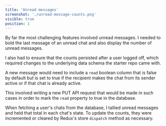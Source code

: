```yaml
---
title: 'Unread messages'
screenshot: './unread-message-counts.png'
visible: true
position: 1
---
```


By far the most challenging features involved unread messages. I needed to bold the last message of an unread chat and also display the number of unread messages.

I also had to ensure that the counts persisted after a user logged off, which required changes to the underlying data schema the starter repo came with.

A new message would need to include a <code>read</code> boolean column that is false by default but is set to true if the recipient makes the chat from its sender active or if that chat is already active.

This involved writing a new PUT API request that would be made in such cases in order to mark the <code>read</code> property to true in the database.

When fetching a user's chats from the database, I tallied unread messages and held that total in each chat's state. To update the counts, they were incremented or cleared by Redux's store <code>dispatch</code> method as necessary.
